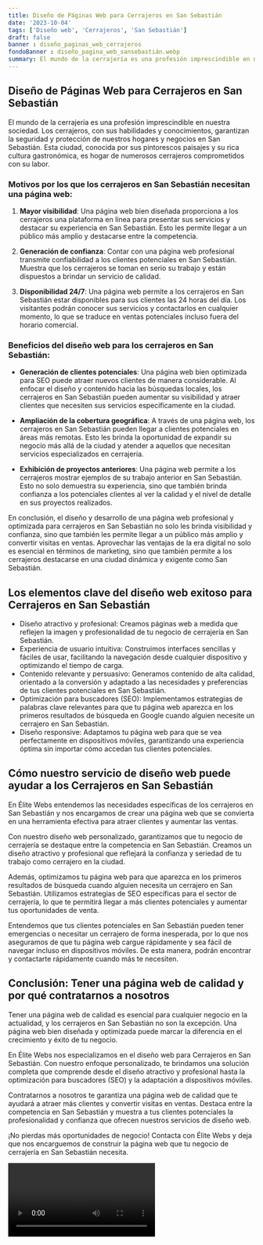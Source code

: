 ```yaml
---
title: Diseño de Páginas Web para Cerrajeros en San Sebastián
date: '2023-10-04'
tags: ['Diseño web', 'Cerrajeros', 'San Sebastián']
draft: false
banner : diseño_paginas_web_cerrajeros
fondoBanner : diseño_pagina_web_sansebastián.webp
summary: El mundo de la cerrajería es una profesión imprescindible en nuestra sociedad. Los cerrajeros, con sus habilidades y conocimientos, garantizan la seguridad y protección de nuestros hogares y negocios en San Sebastián. Esta ciudad, conocida por sus pintorescos paisajes y su rica cultura gastronómica, es hogar de numerosos cerrajeros comprometidos con su labor.
---
```


## Diseño de Páginas Web para Cerrajeros en San Sebastián

El mundo de la cerrajería es una profesión imprescindible en nuestra sociedad. Los cerrajeros, con sus habilidades y conocimientos, garantizan la seguridad y protección de nuestros hogares y negocios en San Sebastián. Esta ciudad, conocida por sus pintorescos paisajes y su rica cultura gastronómica, es hogar de numerosos cerrajeros comprometidos con su labor.

### Motivos por los que los cerrajeros en San Sebastián necesitan una página web:

1. **Mayor visibilidad**: Una página web bien diseñada proporciona a los cerrajeros una plataforma en línea para presentar sus servicios y destacar su experiencia en San Sebastián. Esto les permite llegar a un público más amplio y destacarse entre la competencia.

2. **Generación de confianza**: Contar con una página web profesional transmite confiabilidad a los clientes potenciales en San Sebastián. Muestra que los cerrajeros se toman en serio su trabajo y están dispuestos a brindar un servicio de calidad.

3. **Disponibilidad 24/7**: Una página web permite a los cerrajeros en San Sebastián estar disponibles para sus clientes las 24 horas del día. Los visitantes podrán conocer sus servicios y contactarlos en cualquier momento, lo que se traduce en ventas potenciales incluso fuera del horario comercial.

### Beneficios del diseño web para los cerrajeros en San Sebastián:

- **Generación de clientes potenciales**: Una página web bien optimizada para SEO puede atraer nuevos clientes de manera considerable. Al enfocar el diseño y contenido hacia las búsquedas locales, los cerrajeros en San Sebastián pueden aumentar su visibilidad y atraer clientes que necesiten sus servicios específicamente en la ciudad.

- **Ampliación de la cobertura geográfica**: A través de una página web, los cerrajeros en San Sebastián pueden llegar a clientes potenciales en áreas más remotas. Esto les brinda la oportunidad de expandir su negocio más allá de la ciudad y atender a aquellos que necesitan servicios especializados en cerrajería.

- **Exhibición de proyectos anteriores**: Una página web permite a los cerrajeros mostrar ejemplos de su trabajo anterior en San Sebastián. Esto no solo demuestra su experiencia, sino que también brinda confianza a los potenciales clientes al ver la calidad y el nivel de detalle en sus proyectos realizados.

En conclusión, el diseño y desarrollo de una página web profesional y optimizada para cerrajeros en San Sebastián no solo les brinda visibilidad y confianza, sino que también les permite llegar a un público más amplio y convertir visitas en ventas. Aprovechar las ventajas de la era digital no solo es esencial en términos de marketing, sino que también permite a los cerrajeros destacarse en una ciudad dinámica y exigente como San Sebastián.

<GifSeo />

<Cta />

## Los elementos clave del diseño web exitoso para Cerrajeros en San Sebastián

- Diseño atractivo y profesional: Creamos páginas web a medida que reflejen la imagen y profesionalidad de tu negocio de cerrajería en San Sebastián.
- Experiencia de usuario intuitiva: Construimos interfaces sencillas y fáciles de usar, facilitando la navegación desde cualquier dispositivo y optimizando el tiempo de carga.
- Contenido relevante y persuasivo: Generamos contenido de alta calidad, orientado a la conversión y adaptado a las necesidades y preferencias de tus clientes potenciales en San Sebastián.
- Optimización para buscadores (SEO): Implementamos estrategias de palabras clave relevantes para que tu página web aparezca en los primeros resultados de búsqueda en Google cuando alguien necesite un cerrajero en San Sebastián.
- Diseño responsive: Adaptamos tu página web para que se vea perfectamente en dispositivos móviles, garantizando una experiencia óptima sin importar cómo accedan tus clientes potenciales.

## Cómo nuestro servicio de diseño web puede ayudar a los Cerrajeros en San Sebastián

En Élite Webs entendemos las necesidades específicas de los cerrajeros en San Sebastián y nos encargamos de crear una página web que se convierta en una herramienta efectiva para atraer clientes y aumentar las ventas.

Con nuestro diseño web personalizado, garantizamos que tu negocio de cerrajería se destaque entre la competencia en San Sebastián. Creamos un diseño atractivo y profesional que reflejará la confianza y seriedad de tu trabajo como cerrajero en la ciudad.

Además, optimizamos tu página web para que aparezca en los primeros resultados de búsqueda cuando alguien necesita un cerrajero en San Sebastián. Utilizamos estrategias de SEO específicas para el sector de cerrajería, lo que te permitirá llegar a más clientes potenciales y aumentar tus oportunidades de venta.

Entendemos que tus clientes potenciales en San Sebastián pueden tener emergencias o necesitar un cerrajero de forma inesperada, por lo que nos aseguramos de que tu página web cargue rápidamente y sea fácil de navegar incluso en dispositivos móviles. De esta manera, podrán encontrar y contactarte rápidamente cuando más te necesiten.

## Conclusión: Tener una página web de calidad y por qué contratarnos a nosotros

Tener una página web de calidad es esencial para cualquier negocio en la actualidad, y los cerrajeros en San Sebastián no son la excepción. Una página web bien diseñada y optimizada puede marcar la diferencia en el crecimiento y éxito de tu negocio.

En Élite Webs nos especializamos en el diseño web para Cerrajeros en San Sebastián. Con nuestro enfoque personalizado, te brindamos una solución completa que comprende desde el diseño atractivo y profesional hasta la optimización para buscadores (SEO) y la adaptación a dispositivos móviles.

Contratarnos a nosotros te garantiza una página web de calidad que te ayudará a atraer más clientes y convertir visitas en ventas. Destaca entre la competencia en San Sebastián y muestra a tus clientes potenciales la profesionalidad y confianza que ofrecen nuestros servicios de diseño web.

¡No pierdas más oportunidades de negocio! Contacta con Élite Webs y deja que nos encarguemos de construir la página web que tu negocio de cerrajería en San Sebastián necesita.

<Video />

<CtaBot job='Cerrajeros' city='San Sebastián'/>

<Gmaps query='San Sebastián+españa+maps' />